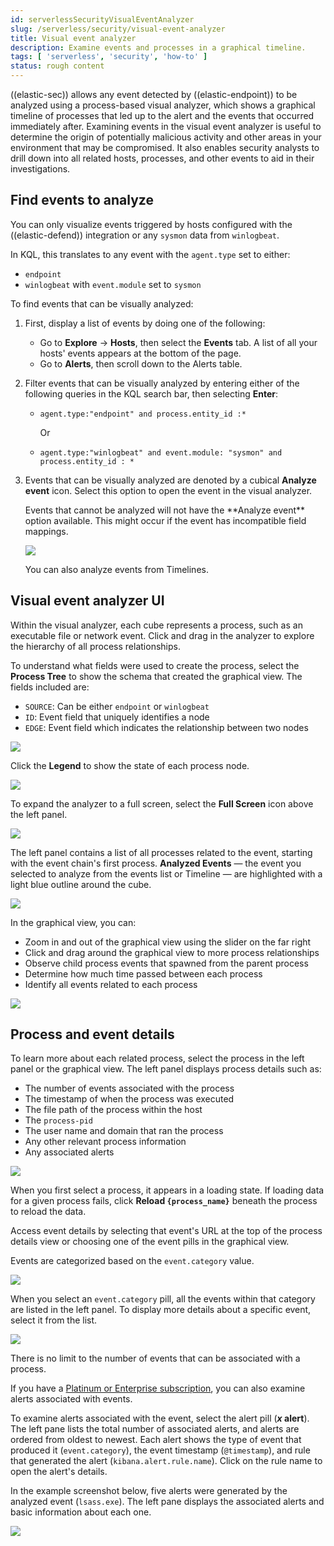```yaml
---
id: serverlessSecurityVisualEventAnalyzer
slug: /serverless/security/visual-event-analyzer
title: Visual event analyzer
description: Examine events and processes in a graphical timeline.
tags: [ 'serverless', 'security', 'how-to' ]
status: rough content
---
```



<RoughContent />

<div id="visual-event-analyzer"></div>

((elastic-sec)) allows any event detected by ((elastic-endpoint)) to be analyzed using a process-based visual analyzer, which shows a graphical timeline of processes that led up to the alert and the events that occurred immediately after. Examining events in the visual event analyzer is useful to determine the origin of potentially malicious activity and other areas in your environment that may be compromised. It also enables security analysts to drill down into all related hosts, processes, and other events to aid in their investigations.

<div id="find-events-analyze"></div>

## Find events to analyze

You can only visualize events triggered by hosts configured with the ((elastic-defend)) integration or any `sysmon` data from `winlogbeat`.

In KQL, this translates to any event with the `agent.type` set to either:

* `endpoint`
* `winlogbeat` with `event.module` set to `sysmon`

To find events that can be visually analyzed:

1. First, display a list of events by doing one of the following:
    * Go to **Explore** -> **Hosts**, then select the **Events** tab. A list of all your hosts' events appears at the bottom of the page.
    * Go to **Alerts**, then scroll down to the Alerts table.

1. Filter events that can be visually analyzed by entering either of the following queries in the KQL search bar, then selecting **Enter**:
    * `agent.type:"endpoint" and process.entity_id :*`

        Or

    * `agent.type:"winlogbeat" and event.module: "sysmon" and process.entity_id : *`

1. Events that can be visually analyzed are denoted by a cubical **Analyze event** icon. Select this option to open the event in the visual analyzer.

    <DocImage size="xl" url="../images/visual-event-analyzer/-detections-analyze-event-button.png" alt="Shows analyze event option" />

    <DocCallOut title="Note">
    Events that cannot be analyzed will not have the **Analyze event** option available. This might occur if the event has incompatible field mappings.
    </DocCallOut>

    ![](../images/visual-event-analyzer/-detections-analyze-event-timeline.png)

    <DocCallOut title="Tip">
    You can also analyze events from <DocLink id="serverlessSecurityTimelinesUi">Timelines</DocLink>.
    </DocCallOut>

<div id="visual-analyzer-ui"></div>

## Visual event analyzer UI

Within the visual analyzer, each cube represents a process, such as an executable file or network event. Click and drag in the analyzer to explore the hierarchy of all process relationships.

To understand what fields were used to create the process, select the **Process Tree** to show the schema that created the graphical view. The fields included are:

* `SOURCE`: Can be either `endpoint` or `winlogbeat`
* `ID`: Event field that uniquely identifies a node
* `EDGE`: Event field which indicates the relationship between two nodes

![](../images/visual-event-analyzer/-detections-process-schema.png)

Click the **Legend** to show the state of each process node.

![](../images/visual-event-analyzer/-detections-node-legend.png)

To expand the analyzer to a full screen, select the **Full Screen** icon above the left panel.

![](../images/visual-event-analyzer/-detections-full-screen-analyzer.png)

The left panel contains a list of all processes related to the event, starting with the event chain's first process. **Analyzed Events** — the event you selected to analyze from the events list or Timeline — are highlighted with a light blue outline around the cube.

![](../images/visual-event-analyzer/-detections-process-list.png)

In the graphical view, you can:

- Zoom in and out of the graphical view using the slider on the far right
- Click and drag around the graphical view to more process relationships
- Observe child process events that spawned from the parent process
- Determine how much time passed between each process
- Identify all events related to each process

![](../images/visual-event-analyzer/-detections-graphical-view.png)

<div id="process-and-event-details"></div>

## Process and event details

To learn more about each related process, select the process in the left panel or the graphical view. The left panel displays process details such as:

* The number of events associated with the process
* The timestamp of when the process was executed
* The file path of the process within the host
* The `process-pid`
* The user name and domain that ran the process
* Any other relevant process information
* Any associated alerts

![](../images/visual-event-analyzer/-detections-process-details.png)

When you first select a process, it appears in a loading state. If loading data for a given process fails, click **Reload `{process_name}`** beneath the process to reload the data.

Access event details by selecting that event's URL at the top of the process details view or choosing one of the event pills in the graphical view.

Events are categorized based on the `event.category` value.

![](../images/visual-event-analyzer/-detections-event-type.png)

When you select an `event.category` pill, all the events within that category are listed in the left panel. To display more details about a specific event, select it from the list.

![](../images/visual-event-analyzer/-detections-event-details.png)

<DocCallOut title="Note">
There is no limit to the number of events that can be associated with a process.
</DocCallOut>

If you have a [Platinum or Enterprise subscription](https://www.elastic.co/pricing), you can also examine alerts associated with events.

To examine alerts associated with the event, select the alert pill (**_x_ alert**). The left pane lists the total number of associated alerts, and alerts are ordered from oldest to newest. Each alert shows the type of event that produced it (`event.category`), the event timestamp (`@timestamp`), and rule that generated the alert (`kibana.alert.rule.name`). Click on the rule name to open the alert's details.

In the example screenshot below, five alerts were generated by the analyzed event (`lsass.exe`). The left pane displays the associated alerts and basic information about each one.

![](../images/visual-event-analyzer/-detections-alert-pill.png)
